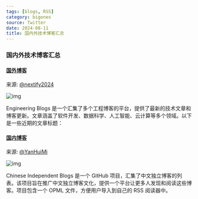```yaml
---
tags: [blogs, RSS]
category: bigones
source: Twitter
date: 2024-08-11
title: 国内外技术博客汇总
---
```


### 国内外技术博客汇总

#### [国外博客](https://engineeringblogs.xyz/)

来源: [@nextify2024](https://x.com/nextify2024/status/1822284270553153803)

![img](/sections/2024-08/026.out.png)

Engineering Blogs 是一个汇集了多个工程博客的平台，提供了最新的技术文章和博客更新。文章涵盖了软件开发、数据科学、人工智能、云计算等多个领域。以下是一些近期的文章标题：

#### [国内博客](https://github.com/timqian/chinese-independent-blogs)

来源: [@YanHuiMi](https://x.com/YanHuiMi/status/1822408538192543920)

![img](/sections/2024-08/026.inner.png)  

Chinese Independent Blogs 是一个 GitHub 项目，汇集了中文独立博客的列表。该项目旨在推广中文独立博客文化，提供一个平台让更多人发现和阅读这些博客。项目包含一个 OPML 文件，方便用户导入到自己的 RSS 阅读器中。

